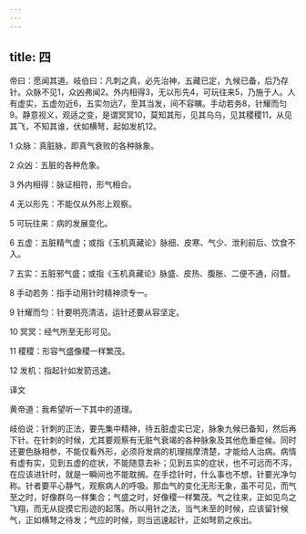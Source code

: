 ```yaml
---
---
---
```

title: 四
---




帝曰：愿闻其道。岐伯曰：凡刺之真，必先治神，五藏已定，九候已备，后乃存针。众脉不见1，众凶弗闻2。外内相得3，无以形先4，可玩往来5，乃施于人。人有虚实，五虚勿近6，五实勿远7，至其当发，间不容瞚。手动若务8，针耀而匀9。静意视义，观适之变，是谓冥冥10，莫知其形，见其乌乌，见其稷稷11，从见其飞，不知其谁，伏如横弩，起如发机12。

1 众脉：真脏脉，即真气衰败的各种脉象。

2 众凶：五脏的各种危象。

3 外内相得：脉证相符，形气相合。

4 无以形先：不能仅从外形上观察。

5 可玩往来：病的发展变化。

6 五虚：五脏精气虚；或指《玉机真藏论》脉细、皮寒、气少、泄利前后、饮食不入。

7 五实：五脏邪气盛；或指《玉机真藏论》脉盛、皮热、腹胀、二便不通，闷瞀。

8 手动若务：指手动用针时精神须专一。

9 针耀而匀：针要明亮清洁，运针还要从容坚定。

10 冥冥：经气所至无形可见。

11 稷稷：形容气盛像稷一样繁茂。

12 发机：指起针如发箭迅速。

译文

黄帝道：我希望听一下其中的道理。

岐伯说：针刺的正法，要先集中精神，待五脏虚实已定，脉象九候已备知，然后再下针。在针刺的时候，尤其要观察有无脏气衰竭的各种脉象及其他危重症候。同时还要色脉相参，不能仅看外形，必须将发病的机理揣摩清楚，才能给人治病。病情有虚有实，见到五虚的症状，不能随意去补；见到五实的症状，也不可远而不泻，在应该进针时，就是一瞬间也不能耽搁。在手捻针时，什么事也不想，针要光净匀称。针者要平心静气，观察病人的呼吸。那血气的变化无形无象，虽不可见，而气至之时，好像群乌一样集合；气盛之时，好像稷一样繁茂。气之往来，正如见鸟之飞翔，而无从捉摸它形迹的起落。所以用针之法，当气未至的时候，应该留针候气，正如横弩之待发；气应的时候，则当迅速起针，正如弩箭之疾出。